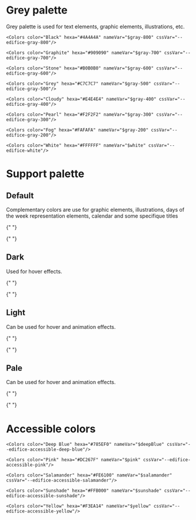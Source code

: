 
<Meta title="Design System/Colors/Common" />

<style>
  {`
      * {box-sizing: border-box;}
      .h2, .h3 {margin-top: 50px;border-bottom: 0;}
      .flex {display: flex;gap: 24px;flex-wrap: wrap;justify-content: flex-start;}
      .ctn-card {width:240px; box-shadow: 0px 2px 6px 0px #00000026;border-radius: 8px;}
      .name-color {font-weight: bold;}
      .name-color, .hexa-color, .variable {margin: 0;line-height: 24px;font-size: 14px;}
      .background-color {height: 100px;border-radius: 8px 8px 0 0;}
      .description-color {padding: 16px;border-radius: 0 0 8px 8px;background: #FFFFFF;}
  `}
</style>

# Grey palette

Grey palette is used for text elements, graphic elements, illustrations, etc.

<div className="ctn">
  <div className="flex">
    <Colors color="Darkness" hexa="#000000" nameVar="$black" cssVar="--edifice-black" />

    <Colors color="Black" hexa="#4A4A4A" nameVar="$gray-800" cssVar="--edifice-gray-800"/>

    <Colors color="Graphite" hexa="#909090" nameVar="$gray-700" cssVar="--edifice-gray-700"/>

    <Colors color="Stone" hexa="#B0B0B0" nameVar="$gray-600" cssVar="--edifice-gray-600"/>

    <Colors color="Grey" hexa="#C7C7C7" nameVar="$gray-500" cssVar="--edifice-gray-500"/>

    <Colors color="Cloudy" hexa="#E4E4E4" nameVar="$gray-400" cssVar="--edifice-gray-400"/>

    <Colors color="Pearl" hexa="#F2F2F2" nameVar="$gray-300" cssVar="--edifice-gray-300"/>

    <Colors color="Fog" hexa="#FAFAFA" nameVar="$gray-200" cssVar="--edifice-gray-200"/>

    <Colors color="White" hexa="#FFFFFF" nameVar="$white" cssVar="--edifice-white"/>

  </div>
</div>

# Support palette

## Default

Complementary colors are use for graphic elements, illustrations, days of the
week representation elements, calendar and some specifique titles

<div className="flex">
  <Colors color="Error" hexa="#E13A3A" nameVar="$danger" cssVar="--edifice-danger" />

{" "}

<Colors
  color="Warning"
  hexa="#F59700"
  nameVar="$warning"
  cssVar="--edifice-warning"
/>

{" "}

<Colors
  color="Success"
  hexa="#7DBF85"
  nameVar="$success"
  cssVar="--edifice-success"
/>

  <Colors color="Information" hexa="#4BAFD5" nameVar="$info" cssVar="--edifice-info"/>
</div>

## Dark

Used for hover effects.

<div className="flex">
  <Colors color="Error" hexa="#D12A2A" nameVar="$danger-800" cssVar="--edifice-danger-800"/>

{" "}

<Colors
  color="Warning"
  hexa="#E58D00"
  nameVar="$warning-800"
  cssVar="--edifice-warning-800"
/>

{" "}

<Colors
  color="Success"
  hexa="#70A977"
  nameVar="$success-800"
  cssVar="--edifice-success-800"
/>

  <Colors color="Information" hexa="#3499BF" nameVar="$info-800" cssVar="--edifice-info-800"/>
</div>

## Light

Can be used for hover and animation effects.

<div className="flex">
  <Colors color="Error" hexa="#f3a6a6" nameVar="$danger-300" cssVar="--edifice-danger-300" />

{" "}

<Colors
  color="Warning"
  hexa="#f2c987"
  nameVar="$warning-300"
  cssVar="--edifice-warning-300"
/>

{" "}

<Colors
  color="Success"
  hexa="#bbe1bf"
  nameVar="$success-300"
  cssVar="--edifice-success-300"
/>

  <Colors color="Information" hexa="#acd6e6" nameVar="$info-300" cssVar="--edifice-info-300" />
</div>

## Pale

Can be used for hover and animation effects.

<div className="flex">
  <Colors color="Error" hexa="#ffe9e9" nameVar="$danger-200" cssVar="--edifice-danger-200"/>

{" "}

<Colors
  color="Warning"
  hexa="#fdecd2"
  nameVar="$warning-200"
  cssVar="--edifice-warning-200"
/>

{" "}

<Colors
  color="Success"
  hexa="#daf1dd"
  nameVar="$success-200"
  cssVar="--edifice-success-200"
/>

  <Colors color="Information" hexa="#d7e8ee" nameVar="$info-200" cssVar="--edifice-info-200"/>
</div>

# Accessible colors

 <div className="ctn">
  <div className="flex">
    <Colors color="Blue" hexa="#648FFF" nameVar="$blue" cssVar="--edifice-accessible-blue"/>

    <Colors color="Deep Blue" hexa="#785EF0" nameVar="$deepBlue" cssVar="--edifice-accessible-deep-blue"/>

    <Colors color="Pink" hexa="#DC267F" nameVar="$pink" cssVar="--edifice-accessible-pink"/>

    <Colors color="Salamander" hexa="#FE6100" nameVar="$salamander" cssVar="--edifice-accessible-salamander"/>

    <Colors color="Sunshade" hexa="#FFB000" nameVar="$sunshade" cssVar="--edifice-accessible-sunshade"/>

    <Colors color="Yellow" hexa="#F3EA14" nameVar="$yellow" cssVar="--edifice-accessible-yellow"/>

  </div>
</div>
